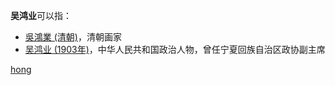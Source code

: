 '''吴鸿业'''可以指：
* [[吳鴻業_(清朝)|吳鴻業 (清朝)]]，清朝画家
* [[吴鸿业_(1903年)|吴鸿业 (1903年)]]，中华人民共和国政治人物，曾任宁夏回族自治区政协副主席

{{disambig}}

[[Category:三字吴姓人名消歧义|hong]]